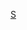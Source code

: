 {{Football manager history
|name=修咸頓領隊
|teamname=南安普顿足球俱乐部
|title      = -{zh-hans:南安普顿;zh-hk:修咸頓;zh-tw:南安普敦;}-
|state   = {{{state|}}}
|bgcolor=Red
|textcolor=White
|bordercolor=black
|list =
[[西爾·禮特|禮特]]<sup>s</sup> 1894 to 95
[[查里斯·笠臣|笠臣]]<sup>s</sup> 1895 to 97
[[歐內斯特·艾恩菲特|艾恩菲特]]<sup>s</sup> 1897 to 1911
[[佐治·斯威夫特|斯威夫特]] 1911 to 12
[[歐內斯特·艾恩菲特|艾恩菲特]]<sup>s</sup> 1912 to 19
[[占美·麥金泰爾|麥金泰爾]] 1919 to 24
[[佐治·戈斯|戈斯]]<sup>s</sup> 1924 to 1925
[[阿瑟·乍得威克|乍得威克]] 1925 to 31
[[佐治·基爾|基爾]] 1931 to 36
[[佐治·戈斯|戈斯]] 1936 to 37
[[湯姆·柏加|柏加]] 1937 to 43
[[阿瑟·當明尼|當明尼]] 1943 to 46
[[比爾·杜根|杜根]] 1946 to 49
[[薜特·卡恩|卡恩]] 1949 to 51
[[佐治·拉夫頓|拉夫頓]] 1952 to 55
[[泰特·巴迪斯|巴迪斯]] 1955 to 73
[[勞瑞·麥美尼美|麥美尼美]] 1973 to 85
[[克里斯·尼高|尼高]] 1985 to 91
[[伊恩·班霍治|班霍治]] 1991 to 94
[[阿倫·博爾|博爾]] 1994 to 95
[[大衛·梅林頓|梅林頓]] 1995 to 96
[[格雷姆·索內斯|桑拿士]] 1996 to 97
[[戴夫·鍾斯|鍾斯]] 1997 to 2000
[[格倫·霍德爾|荷杜]] 2000 to 01
[[斯图尔特·格雷_(1960年出生足球运动员)|格雷]] 2001
[[戈登·斯特拉坎|史特根]] 2001 to 04
[[保羅·斯特羅克|斯特羅克]] 2004
[[史蒂夫·維格|維格]] 2004
[[哈里·雷德克納普|列納]] 2004 to 05
[[戴夫·巴塞特|巴塞特]]<sup>c</sup>及[[丹尼斯·韋斯|韋斯]]<sup>c</sup> 2005
[[佐治·貝利|貝利]] 2005 to 08
[[約翰·高曼|高曼]]<sup>c</sup>及[[賈森·多特|多特]]<sup>c</sup> 2008
[[尼格尔·皮尔逊|皮雅臣]] 2008
[[揚·波爾特夫利特|波爾特夫利特]] 2008 to 09
[[马克·沃特|沃特]] 2009
[[阿兰·帕杜|-{zh-hans:帕杜; zh-hk:柏祖;}-]] 2009 to 10
[[尼祖·艾堅斯|艾堅斯]] 2010 to 13
[[毛里西奥·波切蒂诺|-{zh-hans:波切蒂诺; zh-hk:普捷天奴;}-]] 2013 to 14
[[罗纳德·科曼|-{zh-hans:罗纳德·科曼; zh-hk:朗奴·高文;zh-tw:羅納德·科曼;}-]] 2014 to 16
[[克劳德·普埃尔|-{zh-hans:普埃尔;zh-hk:佩爾;zh-tw:普埃爾;zh-mo:佩爾;}-]] 2016 to 17
[[毛里西奥·佩莱格里诺|-{zh-hans:佩莱格里诺;zh-hk:柏歷堅奴;}-]] 2017 to 18
[[马克·休斯|-{zh-hans:休斯;zh-hk:曉士;zh-tw:休斯;}-]] 2018
[[凯尔文·戴维斯|戴维斯]]<sup>c</sup> 2018
[[拉尔夫·哈森许特尔|-{zh-hans:哈森许特尔; zh-hk:希辛侯度; zh-tw:哈森許特爾;}-]] 2018
|note = <small>(c) = [[看守領隊]]; (s) = 總監</small>
}}<noinclude>
[[Category:英格蘭足球俱樂部領隊導航模板|S]]
</noinclude>